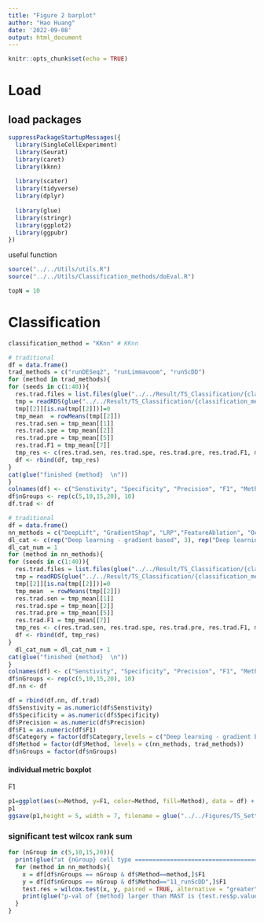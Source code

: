 ```yaml
---
title: "Figure 2 barplot"
author: "Hao Huang"
date: '2022-09-08'
output: html_document
---
```


```r
knitr::opts_chunk$set(echo = TRUE)
```

# Load 
## load packages
```r
suppressPackageStartupMessages({
  library(SingleCellExperiment)
  library(Seurat)
  library(caret)
  library(kknn)
  
  library(scater)
  library(tidyverse)
  library(dplyr)
  
  library(glue)
  library(stringr)
  library(ggplot2)
  library(ggpubr)
})
```

useful function
```r
source("../../Utils/utils.R")
source("../../Utils/Classification_methods/doEval.R")
```

```r
topN = 10
```

# Classification
```r
classification_method = "KKnn" # KKnn 
```


```r
# traditional
df = data.frame()
trad_methods = c("runDESeq2", "runLimmavoom", "runScDD")
for (method in trad_methods){
for (seeds in c(1:40)){
  res.trad.files = list.files(glue("../../Result/TS_Classification/{classification_method}/Setting1/top{topN}/{method}/dataset_seeds_{seeds}"))
  tmp = readRDS(glue("../../Result/TS_Classification/{classification_method}/Setting1/top{topN}/{method}/dataset_seeds_{seeds}/{res.trad.files}"))
  tmp[[2]][is.na(tmp[[2]])]=0
  tmp_mean  = rowMeans(tmp[[2]])
  res.trad.sen = tmp_mean[[1]]
  res.trad.spe = tmp_mean[[2]]
  res.trad.pre = tmp_mean[[5]]
  res.trad.F1 = tmp_mean[[7]]
  tmp_res <- c(res.trad.sen, res.trad.spe, res.trad.pre, res.trad.F1, method, "Traditional")
  df <- rbind(df, tmp_res)
}
cat(glue("finished {method}  \n"))
}
colnames(df) <- c("Senstivity", "Specificity", "Precision", "F1", "Method", "Category")
df$nGroups <- rep(c(5,10,15,20), 10)
df.trad <- df
```


```r
# traditional
df = data.frame()
nn_methods = c("DeepLift", "GradientShap", "LRP","FeatureAblation", "Occlusion", "Lime")
dl_cat <- c(rep("Deep learning - gradient based", 3), rep("Deep learning - perturbation", 3))
dl_cat_num = 1
for (method in nn_methods){
for (seeds in c(1:40)){
  res.trad.files = list.files(glue("../../Result/TS_Classification/{classification_method}/Setting1/top{topN}/{method}/dataset_seeds_{seeds}"))
  tmp = readRDS(glue("../../Result/TS_Classification/{classification_method}/Setting1/top{topN}/{method}/dataset_seeds_{seeds}/{res.trad.files}"))
  tmp[[2]][is.na(tmp[[2]])]=0
  tmp_mean  = rowMeans(tmp[[2]])
  res.trad.sen = tmp_mean[[1]]
  res.trad.spe = tmp_mean[[2]]
  res.trad.pre = tmp_mean[[5]]
  res.trad.F1 = tmp_mean[[7]]
  tmp_res <- c(res.trad.sen, res.trad.spe, res.trad.pre, res.trad.F1, method, dl_cat[dl_cat_num])
  df <- rbind(df, tmp_res)
}
  dl_cat_num = dl_cat_num + 1
cat(glue("finished {method}  \n"))
}
colnames(df) <- c("Senstivity", "Specificity", "Precision", "F1", "Method", "Category")
df$nGroups <- rep(c(5,10,15,20), 10)
df.nn <- df
```

```r
df = rbind(df.nn, df.trad)
df$Senstivity = as.numeric(df$Senstivity)
df$Specificity = as.numeric(df$Specificity)
df$Precision = as.numeric(df$Precision)
df$F1 = as.numeric(df$F1)
df$Category = factor(df$Category,levels = c("Deep learning - gradient based", "Deep learning - perturbation",  "Traditional"))
df$Method = factor(df$Method, levels = c(nn_methods, trad_methods))
df$nGroups = factor(df$nGroups)
```


#### individual metric boxplot
F1
```r
p1=ggplot(aes(x=Method, y=F1, color=Method, fill=Method), data = df) + geom_boxplot(alpha=0.5) + facet_wrap(nGroups ~., ncol = 2, strip.position = "top") + theme_light()+theme(axis.text.x = element_text(angle = 45, vjust = 1, hjust=1))
p1
ggsave(p1,height = 5, width = 7, filename = glue("../../Figures/TS_Setting1/Classification/{classification_method}_Setting1_boxplot_top{topN}_F1.pdf"))
```

### significant test wilcox rank sum
```r
for (nGroup in c(5,10,15,20)){
  print(glue("at {nGroup} cell type ================================================================"))
  for (method in nn_methods){
    x = df[df$nGroups == nGroup & df$Method==method,]$F1
    y = df[df$nGroups == nGroup & df$Method=="11_runScDD",]$F1
    test.res = wilcox.test(x, y, paired = TRUE, alternative = "greater")
    print(glue("p-val of {method} larger than MAST is {test.res$p.value}"))
  }
}
```

#